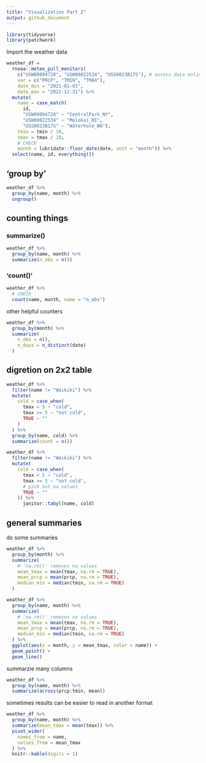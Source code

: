 ```yaml
---
title: "Visualization Part 2"
output: github_document
---
```


```r
library(tidyverse)
library(patchwork)

```

Import the weather data

```r
weather_df = 
  rnoaa::meteo_pull_monitors(
    c("USW00094728", "USW00022534", "USS0023B17S"), # assess data online allowed by rnoaa package
    var = c("PRCP", "TMIN", "TMAX"), 
    date_min = "2021-01-01",
    date_max = "2022-12-31") %>%
  mutate(
    name = case_match(
      id, 
      "USW00094728" ~ "CentralPark_NY", 
      "USW00022534" ~ "Molokai_HI",
      "USS0023B17S" ~ "Waterhole_WA"),
    tmin = tmin / 10,
    tmax = tmax / 10, 
    # CHECK
    month = lubridate::floor_date(date, unit = "month")) %>% 
  select(name, id, everything())
```


## 'group by'

```r
weather_df %>% 
  group_by(name, month) %>%
  ungroup()
```

## counting things

### summarize()

```r
weather_df %>% 
  group_by(name, month) %>% 
  summarize(n_obs = n())
```

### 'count()'

```r
weather_df %>% 
  # CHECK
  count(name, month, name = "n_obs")
```


other helpful counters

```r
weather_df %>% 
  group_by(month) %>% 
  summarize(
    n_obs = n(), 
    n_days = n_distinct(date)
  )
```

## digretion on 2x2 table

```r
weather_df %>% 
  filter(name != "Waikiki") %>%
  mutate(
    cold = case_when(
      tmax < 5 ~ "cold", 
      tmax >= 5 ~ "not cold", 
      TRUE ~ ""
    )
  ) %>%
  group_by(name, cold) %>%
  summarize(count = n())
```

```r
weather_df %>% 
  filter(name != "Waikiki") %>%
  mutate(
    cold = case_when(
      tmax < 5 ~ "cold", 
      tmax >= 5 ~ "not cold", 
      # pick out na values
      TRUE ~ ""
    )) %>% 
      janitor::tabyl(name, cold)
```

## general summaries

do some summaries

```r
weather_df %>% 
  group_by(month) %>% 
  summarize(
    # 'na.rm()' removes na values
    mean_tmax = mean(tmax, na.rm = TRUE), 
    mean_prcp = mean(prcp, na.rm = TRUE), 
    median_min = median(tmin, na.rm = TRUE)
  )
```


```r
weather_df %>% 
  group_by(name, month) %>% 
  summarize(
    # 'na.rm()' removes na values
    mean_tmax = mean(tmax, na.rm = TRUE), 
    mean_prcp = mean(prcp, na.rm = TRUE), 
    median_min = median(tmin, na.rm = TRUE)
  ) %>% 
  ggplot(aes(x = month, y = mean_tmax, color = name)) +
  geom_point() +
  geom_line()
```

summarzie many columns

```r
weather_df %>% 
  group_by(name, month) %>%
  summarize(across(prcp:tmin, mean))
```

sometimes results can be easier to read in another format

```r
weather_df %>% 
  group_by(name, month) %>% 
  summarize(mean_tmax = mean(tmax)) %>%
  pivot_wider(
    names_from = name, 
    values_from = mean_tmax
  ) %>% 
  knitr::kable(digits = 1)
```